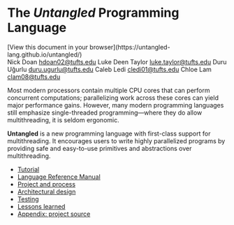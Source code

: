 # The *Untangled* Programming Language

<div className="print-only browser-cta">
  [View this document in your browser](https://untangled-lang.github.io/untangled/)
</div>


<div className="authors">
  <span>Nick Doan</span> <a href="mailto:hdoan02@tufts.edu">hdoan02@tufts.edu</a>
  <span>Luke Deen Taylor</span> <a href="mailto:luke.taylor@tufts.edu">luke.taylor@tufts.edu</a>
  <span>Duru Uğurlu</span> <a href="mailto:duru.ugurlu@tufts.edu">duru.ugurlu@tufts.edu</a>
  <span>Caleb Ledi</span> <a href="mailto:cledi01@tufts.edu">cledi01@tufts.edu</a>
  <span>Chloe Lam</span> <a href="mailto:clam08@tufts.edu">clam08@tufts.edu</a>
</div>

Most modern processors contain multiple CPU cores that can perform concurrent computations;
parallelizing work across these cores can yield major performance gains. However, many modern
programming languages still emphasize single-threaded programming—where they do allow
multithreading, it is seldom ergonomic.

**Untangled** is a new programming language with first-class support for multithreading. It
encourages users to write highly parallelized programs by providing safe and easy-to-use primitives
and abstractions over multithreading.


- [Tutorial](tutorial.html)
- [Language Reference Manual](lrm.html)
- [Project and process](project.html)
- [Architectural design](architectural-design.html)
- [Testing](testing.html)
- [Lessons learned](lessons.html)
- [Appendix: project source](https://github.com/untangled-lang/untangled)
